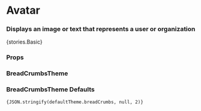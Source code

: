 
<Meta title="Core/BreadCrumbs" component={BreadCrumbs} />

# Avatar

### Displays an image or text that represents a user or organization

<Preview withToolbar>
    <Story name="Basic">{stories.Basic}</Story>
</Preview>

### Props

<Props of={BreadCrumbs} />

### BreadCrumbsTheme

<Props of={stories.ThemeInterface} />

### BreadCrumbsTheme Defaults

<code>{JSON.stringify(defaultTheme.breadCrumbs, null, 2)}</code>
